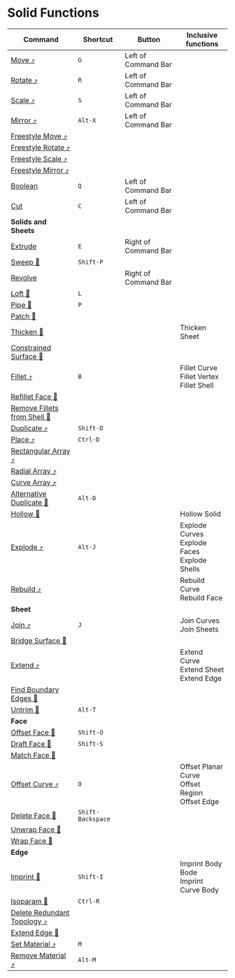 # Solid Functions

| Command                                                                  | Shortcut          | Button               | Inclusive functions                                     |
| ------------------------------------------------------------------------ | ----------------- | -------------------- | ------------------------------------------------------- |
| [Move ⤴](../common-edit/move)                                           | `G`               | Left of Command Bar  |                                                         |
| [Rotate ⤴](../common-edit/rotate)                                       | `R`               | Left of Command Bar  |                                                         |
| [Scale ⤴](../common-edit/scale)                                         | `S`               | Left of Command Bar  |                                                         |
| [Mirror ⤴](../common-edit/mirror)                                       | `Alt-X`           | Left of Command Bar  |                                                         |
| [Freestyle Move ⤴](../common-edit/freestyle-move)                       |                   |                      |                                                         |
| [Freestyle Rotate ⤴](../common-edit/freestyle-rotate)                   |                   |                      |                                                         |
| [Freestyle Scale ⤴](../common-edit/freestyle-scale)                     |                   |                      |                                                         |
| [Freestyle Mirror ⤴](../common-edit/freestyle-mirror)                   |                   |                      |                                                         |
| [Boolean](solid-edit/boolean)                                            | `Q`               | Left of Command Bar  |                                                         |
| [Cut](solid-edit/cut)                                                    | `C`               | Left of Command Bar  |                                                         |
| **Solids and Sheets**                                                    |                   |                      |                                                         |
| [Extrude](solid-edit/extrude)                                            | `E`               | Right of Command Bar |                                                         |
| [Sweep 🚧](solid-edit/sweep)                                            | `Shift-P`         |                      |                                                         |
| [Revolve](solid-edit/revolve)                                            |                   | Right of Command Bar |                                                         |
| [Loft 🚧](solid-edit/loft)                                              | `L`               |                      |                                                         |
| [Pipe 🚧](solid-edit/pipe)                                              | `P`               |                      |                                                         |
| [Patch 🚧](solid-edit/patch)                                            |                   |                      |                                                         |
| [Thicken 🚧](solid-edit/thicken)                                        |                   |                      | Thicken Sheet                                           |
| [Constrained Surface 🚧](solid-edit/constrained-surface)                |                   |                      |                                                         |
| [Fillet ⤴](../common-edit/fillet)                                       | `B`               |                      | Fillet Curve<br />Fillet Vertex<br />Fillet Shell       |
| [Refillet Face 🚧](unspecified/refillet-face)                     |          |        |                     |
| [Remove Fillets from Shell 🚧](solid-edit/remove-fillets-from-shell)    |                   |                      |                                                         |
| [Duplicate ⤴](../common-edit/duplicate)                                 | `Shift-D`         |                      |                                                         |
| [Place ⤴](../common-edit/place)                                         | `Ctrl-D`          |                      |                                                         |
| [Rectangular Array ⤴](../common-edit/rectangular-array)                 |                   |                      |                                                         |
| [Radial Array ⤴](../common-edit/radial-array)                           |                   |                      |                                                         |
| [Curve Array ⤴](../common-edit/curve-array)                             |                   |                      |                                                         |
| [Alternative Duplicate 🚧](solid-edit/alternative-duplicate)            | `Alt-D`           |                      |                                                         |
| [Hollow 🚧](solid-edit/hollow)                                          |                   |                      | Hollow Solid                                            |
| [Explode ⤴](../common-edit/explode)                                     | `Alt-J`           |                      | Explode Curves<br />Explode Faces<br />Explode Shells   |
| [Rebuild ⤴](../common-edit/rebuild)                                     |                   |                      | Rebuild Curve<br />Rebuild Face                         |
| **Sheet**                                                                |                   |                      |                                                         |
| [Join ⤴](../common-edit/join)                                           | `J`               |                      | Join Curves<br />Join Sheets                            |
| [Bridge Surface 🚧](solid-edit/bridge-surface)                          |                   |                      |                                                         |
| [Extend ⤴](../common-edit/extend)                                       |                   |                      | Extend Curve<br />Extend Sheet<br />Extend Edge         |
| [Find Boundary Edges 🚧](solid-edit/find-boundary-edges)                |                   |                      |                                                         |
| [Untrim 🚧](solid-edit/untrim)                                          | `Alt-T`           |                      |                                                         |
| **Face**                                                                 |                   |                      |                                                         |
| [Offset Face 🚧](solid-edit/offset-face)                                | `Shift-O`         |                      |                                                         |
| [Draft Face 🚧](solid-edit/draft-face)                                  | `Shift-S`         |                      |                                                         |
| [Match Face 🚧](solid-edit/match-face)                                  |                   |                      |                                                         |
| [Offset Curve ⤴](../common-edit/offset-curve)                           | `O`               |                      | Offset Planar Curve<br />Offset Region<br />Offset Edge |
| [Delete Face 🚧](solid-edit/delete-face)                                | `Shift-Backspace` |                      |                                                         |
| [Unwrap Face 🚧](solid-edit/unwrap-face)                                |                   |                      |                                                         |
| [Wrap Face 🚧](solid-edit/wrap-face)                                    |                   |                      |                                                         |
| **Edge**                                                                 |                   |                      |                                                         |
| [Imprint 🚧](solid-edit/imprint)                                        | `Shift-I`         |                      | Imprint Body Bode<br />Imprint Curve Body               |
| [Isoparam 🚧](solid-edit/isoparam)                                      | `Ctrl-R`          |                      |                                                         |
| [Delete Redundant Topology ⤴](../common-edit/delete-redundant-topology) |                   |                      |                                                         |
| [Extend Edge 🚧](solid-edit/extend-edge)                                |                   |                      |                                                         |
| [Set Material ⤴](../common-edit/set-material)                           | `M`               |                      |                                                         |
| [Remove Material ⤴](../common-edit/remove-material)                     | `Alt-M`           |                      |                                                         |

